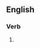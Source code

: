 {{also|situâtes}}

==English==

===Verb===
{{head|en|verb form}}

# {{en-third-person singular of|situate}}